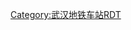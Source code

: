 {{Routemap|title=钟家村站站线配置|title-color=white|title-bg=blue|collapse=yes|map=
|map2-title=地下2层
|map2=
\utSTR!~MFADEg\\
utCONTgq\utKRZto\utSTR+r\~~ ~~{{rmri|l}}{{武汉地铁路线标志|4}} 往{{站|黄金口}}
BSl!~utSTR\BSr!~utSTR
BSl!~utSTR\BSr!~utSTR
BSl!~utSTR\BSr!~utSTR
BSl!~utSTR\BSr!~utSTR
BSl!~utSTR\BSr!~utSTR
utSTR\utSTR
\utCONTf\utSTRl\utSTRq!~MFADEfq~~ ~~{{rmri|d}}{{武汉地铁路线标志|6}} 往{{站|东风公司}}
|map3-title=地下3层
|map3=
utSTRq!~MFADEgq\utSTR+r\utCONTg\~~ ~~{{rmri|u}}{{武汉地铁路线标志|6}} 往{{站|金银湖公园}}
BSl!~utSTR\BSr!~utSTR
BSl!~utSTR\BSr!~utSTR
BSl!~utSTR\BSr!~utSTR
BSl!~utSTR\BSr!~utSTR
BSl!~utSTR\BSr!~utSTR
utKRWgl\utKRWg+r~~ ~~4-6号线[[联络线]]
\utSTRl\utKRZtu\utCONTfq~~ ~~{{rmri|r}}{{武汉地铁路线标志|4}} 往[[武汉火车站 (武汉地铁)|武汉站]]
\\utSTR!~MFADEf\
}}<noinclude>
{{Main|钟家村站 (武汉地铁)}}
[[Category:武汉地铁车站RDT]]
<noinclude>